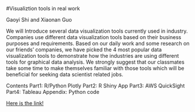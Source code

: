 #Visualiztion tools in real work

Gaoyi Shi and Xiaonan Guo

We will Introduce several data visualization tools currently used in industry. Companies use different data visualization tools based on
their business purposes and requirements. Based on our daily work and some research on our friends' companies, we have picked the
4 most popular data visualization tools to demonstrate how the industries are using different tools for graphical data analysis. We
strongly suggest that our classmates take some time to make themselves familiar with those tools which will be beneficial for seeking
data scientist related jobs.


Contents
Part1: R/Python Plotly
Part2: R Shiny App
Part3: AWS QuickSight
Part4: Tableau
Appendix: Python code


[Here is the link!](https://github.com/xguo7013/5702_edav.git)



